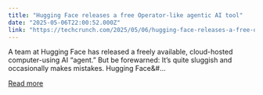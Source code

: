 ```yaml
---
title: "Hugging Face releases a free Operator-like agentic AI tool"
date: "2025-05-06T22:00:52.000Z"
link: "https://techcrunch.com/2025/05/06/hugging-face-releases-a-free-operator-like-agentic-ai-tool/"
---
```


A team at Hugging Face has released a freely available, cloud-hosted computer-using AI &#8220;agent.&#8221; But be forewarned: It&#8217;s quite sluggish and occasionally makes mistakes. Hugging Face&#...

[Read more](https://techcrunch.com/2025/05/06/hugging-face-releases-a-free-operator-like-agentic-ai-tool/)
